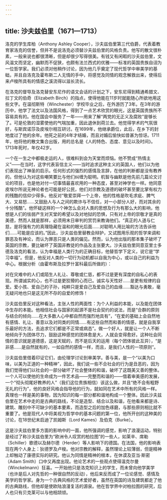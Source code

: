 ```yaml
---
---
---
```

title: 沙夫兹伯里（1671—1713）
---




洛克的学生库柏（Anthony Ashley Cooper），沙夫兹伯里第三代伯爵，代表着教育家洛克的信誉，但并不是说洛克必须替沙夫兹伯里的风格负责。他写的散文很朴素，一般来说也都很清晰，但是却很少写得很美。有钱又有闲暇的沙夫兹伯里，文风温文而坚定，幽默而不促狭，也颇有法兰西式的优雅——标准的英国贵族自诩为一位哲学家。我们必须对他稍作讨论，因为他几乎奠定了现代哲学中审美学的基础，并且自洛克及霍布斯二人无情的手中，将感觉及同情的观念解救出来，使得后来卢梭所具有的情感之溪流得以滋长流长。

在洛克的督导及洛克替安东尼作的语文会话的计划之下，安东尼得到精通希腊文、拉丁文的伯奇（Elizabeth Birch）的指点，使得他能在11岁时就能随心所欲地用这些文字。在温彻斯特（Winchester）学校毕业之后，在外游历了3年。在3年的游历中，他学了法文以及法国风格，得到了一点艺术欣赏的眼光，这是英国贵族所不容易具有的。他在国会中服务了一年——用来了解“两党的无正义及腐败”是够长了。可是伦敦的湿雾使他的气喘加重，因此退休到荷兰去。他觉得学术的气氛很好，与斯宾诺莎及皮埃尔相互研讨。在1699年，他继承爵位，此后，在乡下的封地度过了他的余年。他死之前的4年才结婚，而且对婚后愉快如昔甚为惊讶。1711年，他将他的散文集合出版，用的总名是《人的特色、态度、意见以及时间》。1713年死时，年仅42岁。

一个在一生之中都极走运的人，很难料到会为天堂而烦恼。他不赞成“热情主义”——在当时，这字代表盲信主义——当时追求这种主义的英国人，他们以为他们表现出了神圣的启示。任何形式的强烈的感情及言辞，在他的判断都是没有教养的。但他认为对这些嘲笑要比与他们纠缠为聪明。机智与幽默是他先前几篇论文讨论的项目，也是他对付一切事情最喜欢用的一种态度，甚至对神学也一样。他同意皮埃尔所说无神论者也可能是好公民，他们对宗教及道德的破坏甚至要比掌有权力的残酷的信仰少得多。他反对“敬爱崇拜一个上帝，他的性格是吹毛求疵、脾气大、又易怒……又鼓励人与人之间的欺诈与不信任，对一小部分人好，而对其余的十分残酷”。他怀疑这样的一个神怎么会对人类的思想及行为有那么大的影响，他想是人们的怯弱产生对天堂的希望以及对地狱的恐惧，只有对上帝的崇敬才是真的美德，然而人就是那样，必须用末日审判的赏罚来教诲他们。“真正的人道与仁慈，是将强有力的真理隐藏在温和的眼光后面……对聪明人用比喻的方法告诉他们……可能是应该的。”因此，沙夫兹伯里替教会辩护，又试图用乐观的哲学来调和罪恶及有神论，而认为罪恶只是人类的偏见。然而，认为他出版的那本集子破坏了英国的宗教，要比破坏了英国非教徒的作品及主张要大。沙夫兹伯里同意亚里士多德及洛克的看法，认为幸福是人类行为的正确目标，他替哲学下定义，说它是“学习幸福”。但是，他反对人类的一切行为动机都以自我为中心，或以自己的利益为中心。根据分析（由霍布斯及拉罗什富科最后所做的）：

对在灾难中的人们或陌生人礼让、尊敬或仁慈，都不过是更有深度的自私心的表现。所谓诚实的心，也不过是更狡猾的心而已。诚实与天性好……是更有规律的自爱。爱小孩、爱自己的子孙，纯粹只是爱自己及爱自己的血缘……豁达与勇敢，毫无疑问地也只是这无所不存的自爱的修饰！



沙夫兹伯里反对这种看法，主张人性的两面性：为个人利益的本能，以及能在团体中生存的本能。他相信社会与国家的起源不是社会契约的说法，而是“合群的原则与结合的倾向……在大多数人心中都自然而强烈地具有”，“在爱的基础上会自然地有感情、礼让、善意以及对同类的同情……有这些自然而和善的情感，就是自我享乐最好的方法，去追求它们都是不正常或病态”。做一个好人，就是让一个人不断地倾向于为团体尽力，鼓励这种感觉的团体愈是大，人就会变得愈好。这种社会同情的意识就是道德感，这是天赋的，而不是后天的运用（每个团体彼此互异），“是非感……是自然就有的，一如自然的感情一样，而且，是我们人性的一项原则”。

沙夫兹伯里借着印证它们，由伦理学讨论到审美学。善与美，是一个“以美为口味，以美为正道的一种精神”，因此，我们说一些不合社会的行为是丑恶的，因为我们觉得他们以社会的一部分破坏了社会整体的和谐，破坏了这既美又善的整体。一个人可以使他的生命成为一件艺术品——完整而和谐的——借着审美感的发展，一个“彻头彻尾好教养的人”（我们这位贵族相信）该这么做，并且“绝不会有粗野无礼的行为”，他的良好风格会指导他的行为，就如同在艺术中所有的风格一样。真理也一样是美的事物，因为知识的每一部分都和谐地构成一个整体。因此沙夫兹伯里在艺术中走的是古典的路线，不论是造型、结合以及和谐，在他看来都是诗、建筑、雕刻中不可缺少的基本要素，而造型之后的加色琢磨，与那些原则相比就不重要了。他是现代人中将美视为哲学中的基本问题的第一位，他所开创的这种美的讨论，在18世纪末启迪了凯姆斯（Lord Kames）及伯克（Burke）。

这是沙夫兹伯里多方面的影响中的一面，他所强调的感觉，影响了浪漫运动，特别是经过了称沙夫兹伯里为“欧洲令人叹赏的柏拉图”的一些人，如莱辛、席勒（Schiller）歌德以及赫尔德（Herder）等人影响下的德国。在法国，他的影响表现在两个人身上：狄德罗及卢梭。他对宗教的解释，虽然理论上较薄弱，但是精神上却触动了康德实际的研究。他认为同情是精神的根本，在休谟及亚当·斯密（Adam Smith）口中又再度出现。他论艺术的一些观点使得温克尔曼（Winckelmann）狂喜。一开始他只是洛克知识上的学生，而未曾向他学美学（也许是后人对先哲的一种很自然的反动），他后来反而成了一位论感觉、感情及美学的哲学家。身为一个古典风格的艺术爱好者，虽然在英国的诗及建筑都走了他的古典路线，但他却是使欧陆浪漫复活的源泉。他在哲学界中对柏拉图的研究，后人也只有贝克莱可以与他相颉颃。